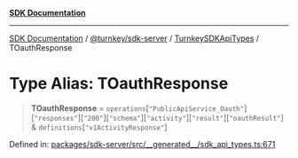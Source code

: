 [**SDK Documentation**](../../../../../README.mdx)

***

[SDK Documentation](../../../../../packages.mdx) / [@turnkey/sdk-server](../../../README.mdx) / [TurnkeySDKApiTypes](../README.mdx) / TOauthResponse

# Type Alias: TOauthResponse

> **TOauthResponse** = `operations`\[`"PublicApiService_Oauth"`\]\[`"responses"`\]\[`"200"`\]\[`"schema"`\]\[`"activity"`\]\[`"result"`\]\[`"oauthResult"`\] & `definitions`\[`"v1ActivityResponse"`\]

Defined in: [packages/sdk-server/src/\_\_generated\_\_/sdk\_api\_types.ts:671](https://github.com/tkhq/sdk/blob/e1b1a69bdd608320aaf03cc2dbbf68dc0c52b28d/packages/sdk-server/src/__generated__/sdk_api_types.ts#L671)
